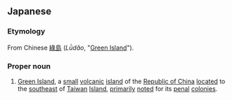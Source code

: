 {{also|綠島|绿岛}}
==Japanese==
{{ja-kanjitab|りょく|とう}}

===Etymology===
From {{etyl|cmn|ja}} Chinese [[綠島]] (''Lǜdǎo'', "[[Green Island]]").

===Proper noun===
{{ja-pos|proper|kyu=綠島|りょくとう}}

# {{lb|ja|geography}} [[Green Island]], a [[small]] [[volcanic]] [[island]] of the [[Republic of China]] [[located]] to the [[southeast]] of [[Taiwan]] [[island|Island]], [[primarily]] [[note]]d for its [[penal]] [[colonies]].